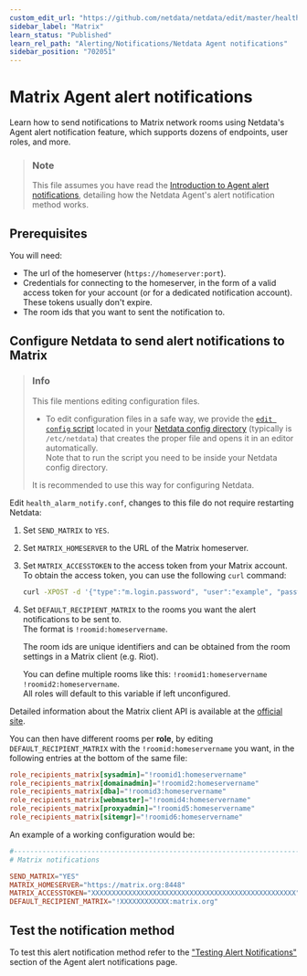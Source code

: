 ```yaml
---
custom_edit_url: "https://github.com/netdata/netdata/edit/master/health/notifications/matrix/README.md"
sidebar_label: "Matrix"
learn_status: "Published"
learn_rel_path: "Alerting/Notifications/Netdata Agent notifications"
sidebar_position: "702051"
---
```

# Matrix Agent alert notifications

Learn how to send notifications to Matrix network rooms using Netdata's Agent alert notification feature, which supports dozens of endpoints, user roles, and more.

> ### Note
>
> This file assumes you have read the [Introduction to Agent alert notifications](/docs/alerting/notifications/netdata-agent-notifications), detailing how the Netdata Agent's alert notification method works.

## Prerequisites

You will need:

- The url of the homeserver (`https://homeserver:port`).
- Credentials for connecting to the homeserver, in the form of a valid access token for your account (or for a dedicated notification account). These tokens usually don't expire.
- The room ids that you want to sent the notification to.

## Configure Netdata to send alert notifications to Matrix

> ### Info
>
> This file mentions editing configuration files.  
>
> - To edit configuration files in a safe way, we provide the [`edit config` script](/docs/configuring/configuration#use-edit-config-to-edit-configuration-files) located in your [Netdata config directory](/docs/configuring/configuration#the-netdata-config-directory) (typically is `/etc/netdata`) that creates the proper file and opens it in an editor automatically.  
> Note that to run the script you need to be inside your Netdata config directory.
>
> It is recommended to use this way for configuring Netdata.

Edit `health_alarm_notify.conf`, changes to this file do not require restarting Netdata:

1. Set `SEND_MATRIX` to `YES`.
2. Set `MATRIX_HOMESERVER` to the URL of the Matrix homeserver.
3. Set `MATRIX_ACCESSTOKEN` to the access token from your Matrix account.  
    To obtain the access token, you can use the following `curl` command:

    ```bash
    curl -XPOST -d '{"type":"m.login.password", "user":"example", "password":"wordpass"}' "https://homeserver:8448/_matrix/client/r0/login"
    ```

4. Set `DEFAULT_RECIPIENT_MATRIX` to the rooms you want the alert notifications to be sent to.  
    The format is `!roomid:homeservername`.  

    The room ids are unique identifiers and can be obtained from the room settings in a Matrix client (e.g. Riot).

    You can define multiple rooms like this: `!roomid1:homeservername !roomid2:homeservername`.  
    All roles will default to this variable if left unconfigured.

Detailed information about the Matrix client API is available at the [official site](https://matrix.org/docs/guides/client-server.html).

You can then have different rooms per **role**, by editing `DEFAULT_RECIPIENT_MATRIX` with the `!roomid:homeservername` you want, in the following entries at the bottom of the same file:

```conf
role_recipients_matrix[sysadmin]="!roomid1:homeservername"
role_recipients_matrix[domainadmin]="!roomid2:homeservername"
role_recipients_matrix[dba]="!roomid3:homeservername"
role_recipients_matrix[webmaster]="!roomid4:homeservername"
role_recipients_matrix[proxyadmin]="!roomid5:homeservername"
role_recipients_matrix[sitemgr]="!roomid6:homeservername"
```

An example of a working configuration would be:

```conf
#------------------------------------------------------------------------------
# Matrix notifications

SEND_MATRIX="YES"
MATRIX_HOMESERVER="https://matrix.org:8448"
MATRIX_ACCESSTOKEN="XXXXXXXXXXXXXXXXXXXXXXXXXXXXXXXXXXXXXXXXXXXXXXXXXX"
DEFAULT_RECIPIENT_MATRIX="!XXXXXXXXXXXX:matrix.org"
```

## Test the notification method

To test this alert notification method refer to the ["Testing Alert Notifications"](/docs/alerting/notifications/netdata-agent-notifications#testing-alert-notifications) section of the Agent alert notifications page.

